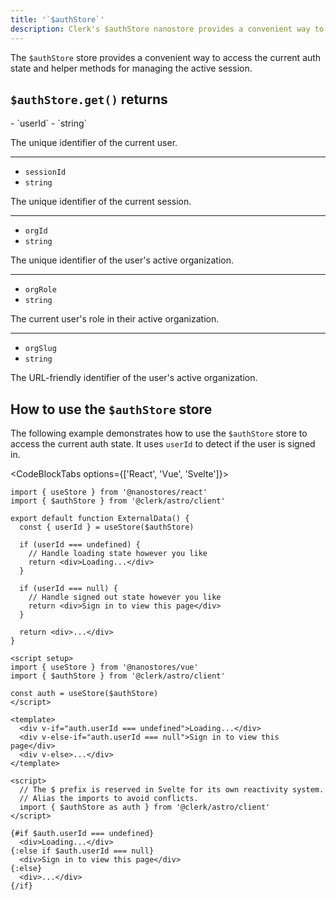 ```yaml
---
title: '`$authStore`'
description: Clerk's $authStore nanostore provides a convenient way to access the current auth state and helper methods for managing the active session.
---
```


The `$authStore` store provides a convenient way to access the current auth state and helper methods for managing the active session.

## `$authStore.get()` returns

<Properties>
  - `userId`
  - `string`

  The unique identifier of the current user.

  ---

  - `sessionId`
  - `string`

  The unique identifier of the current session.

  ---

  - `orgId`
  - `string`

  The unique identifier of the user's active organization.

  ---

  - `orgRole`
  - `string`

  The current user's role in their active organization.

  ---

  - `orgSlug`
  - `string`

  The URL-friendly identifier of the user's active organization.
</Properties>

## How to use the `$authStore` store

The following example demonstrates how to use the `$authStore` store to access the current auth state. It uses `userId` to detect if the user is signed in.

<CodeBlockTabs options={['React', 'Vue', 'Svelte']}>
  ```tsx {{ filename: 'components/external-data.tsx' }}
  import { useStore } from '@nanostores/react'
  import { $authStore } from '@clerk/astro/client'

  export default function ExternalData() {
    const { userId } = useStore($authStore)

    if (userId === undefined) {
      // Handle loading state however you like
      return <div>Loading...</div>
    }

    if (userId === null) {
      // Handle signed out state however you like
      return <div>Sign in to view this page</div>
    }

    return <div>...</div>
  }
  ```

  ```vue {{ filename: 'components/external-data.vue' }}
  <script setup>
  import { useStore } from '@nanostores/vue'
  import { $authStore } from '@clerk/astro/client'

  const auth = useStore($authStore)
  </script>

  <template>
    <div v-if="auth.userId === undefined">Loading...</div>
    <div v-else-if="auth.userId === null">Sign in to view this page</div>
    <div v-else>...</div>
  </template>
  ```

  ```svelte {{ filename: 'components/external-data.svelte' }}
  <script>
    // The $ prefix is reserved in Svelte for its own reactivity system.
    // Alias the imports to avoid conflicts.
    import { $authStore as auth } from '@clerk/astro/client'
  </script>

  {#if $auth.userId === undefined}
    <div>Loading...</div>
  {:else if $auth.userId === null}
    <div>Sign in to view this page</div>
  {:else}
    <div>...</div>
  {/if}
  ```
</CodeBlockTabs>
